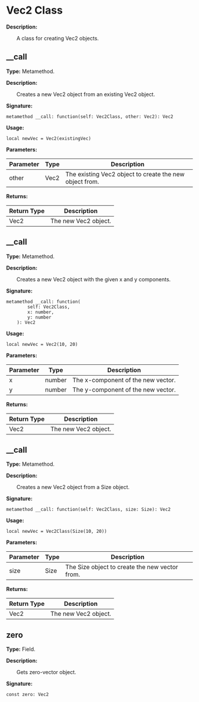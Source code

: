 
# Vec2 Class

**Description:**

&emsp;&emsp;A class for creating Vec2 objects.

## __call

**Type:** Metamethod.

**Description:**

&emsp;&emsp;Creates a new Vec2 object from an existing Vec2 object.

**Signature:**
```tl
metamethod __call: function(self: Vec2Class, other: Vec2): Vec2
```

**Usage:**
```tl
local newVec = Vec2(existingVec)
```

**Parameters:**

| Parameter | Type | Description |
| --- | --- | --- |
| other | Vec2 | The existing Vec2 object to create the new object from. |

**Returns:**

| Return Type | Description |
| --- | --- |
| Vec2 | The new Vec2 object. |

## __call

**Type:** Metamethod.

**Description:**

&emsp;&emsp;Creates a new Vec2 object with the given x and y components.

**Signature:**
```tl
metamethod __call: function(
		self: Vec2Class,
		x: number,
		y: number
	): Vec2
```

**Usage:**
```tl
local newVec = Vec2(10, 20)
```

**Parameters:**

| Parameter | Type | Description |
| --- | --- | --- |
| x | number | The x-component of the new vector. |
| y | number | The y-component of the new vector. |

**Returns:**

| Return Type | Description |
| --- | --- |
| Vec2 | The new Vec2 object. |

## __call

**Type:** Metamethod.

**Description:**

&emsp;&emsp;Creates a new Vec2 object from a Size object.

**Signature:**
```tl
metamethod __call: function(self: Vec2Class, size: Size): Vec2
```

**Usage:**
```tl
local newVec = Vec2Class(Size(10, 20))
```

**Parameters:**

| Parameter | Type | Description |
| --- | --- | --- |
| size | Size | The Size object to create the new vector from. |

**Returns:**

| Return Type | Description |
| --- | --- |
| Vec2 | The new Vec2 object. |

## zero

**Type:** Field.

**Description:**

&emsp;&emsp;Gets zero-vector object.

**Signature:**
```tl
const zero: Vec2
```